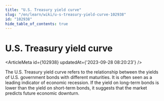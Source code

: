 ```yaml
---
title: "U.S. Treasury yield curve"
slug: "/en/learn/wiki/u-s-treasury-yield-curve-102938"
id: "102938"
hide_table_of_contents: true
---
```



# U.S. Treasury yield curve

<ArticleMeta id={102938} updatedAt={'2023-09-28 08:20:23'} />
<div className='border-solid border-b border-t-0 my-4 border-[var(--ifm-color-gray-300)]' />

The U.S. Treasury yield curve refers to the relationship between the yields of U.S. government bonds with different maturities. It is often seen as a leading indicator of economic recession. If the yield on long-term bonds is lower than the yield on short-term bonds, it suggests that the market predicts future economic downturn.
